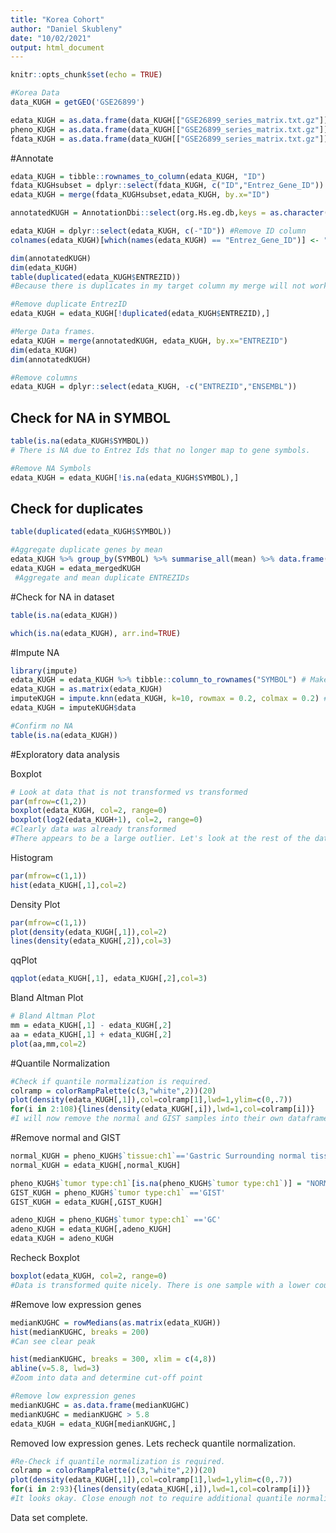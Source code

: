 ```yaml
---
title: "Korea Cohort"
author: "Daniel Skubleny"
date: "10/02/2021"
output: html_document
---
```


```r
knitr::opts_chunk$set(echo = TRUE)
```


```r
#Korea Data
data_KUGH = getGEO('GSE26899')
```
```r
edata_KUGH = as.data.frame(data_KUGH[["GSE26899_series_matrix.txt.gz"]]@assayData[["exprs"]])  
pheno_KUGH = as.data.frame(data_KUGH[["GSE26899_series_matrix.txt.gz"]]@phenoData@data)
fdata_KUGH = as.data.frame(data_KUGH[["GSE26899_series_matrix.txt.gz"]]@featureData@data)
```



#Annotate 
```r
edata_KUGH = tibble::rownames_to_column(edata_KUGH, "ID")
fdata_KUGHsubset = dplyr::select(fdata_KUGH, c("ID","Entrez_Gene_ID"))
edata_KUGH = merge(fdata_KUGHsubset,edata_KUGH, by.x="ID")
```
```r
annotatedKUGH = AnnotationDbi::select(org.Hs.eg.db,keys = as.character(fdata_KUGH$Entrez_Gene_ID), columns = c("SYMBOL","ENTREZID","ENSEMBL"), keytype = "ENTREZID")
```
```r
edata_KUGH = dplyr::select(edata_KUGH, c(-"ID")) #Remove ID column 
colnames(edata_KUGH)[which(names(edata_KUGH) == "Entrez_Gene_ID")] <- "ENTREZID" #Convert column name
```
```r
dim(annotatedKUGH)
dim(edata_KUGH)
table(duplicated(edata_KUGH$ENTREZID))
#Because there is duplicates in my target column my merge will not work properly. I need to removed duplicated Entrez ID's in my target data frame. 
```


```r
#Remove duplicate EntrezID
edata_KUGH = edata_KUGH[!duplicated(edata_KUGH$ENTREZID),]

#Merge Data frames. 
edata_KUGH = merge(annotatedKUGH, edata_KUGH, by.x="ENTREZID")
dim(edata_KUGH)
dim(annotatedKUGH)
```
```r
#Remove columns 
edata_KUGH = dplyr::select(edata_KUGH, -c("ENTREZID","ENSEMBL"))

```

## Check for NA in SYMBOL
```r
table(is.na(edata_KUGH$SYMBOL))
# There is NA due to Entrez Ids that no longer map to gene symbols. 
```


```r
#Remove NA Symbols
edata_KUGH = edata_KUGH[!is.na(edata_KUGH$SYMBOL),]
```
## Check for duplicates
```r
table(duplicated(edata_KUGH$SYMBOL))
```
```r
#Aggregate duplicate genes by mean
edata_KUGH %>% group_by(SYMBOL) %>% summarise_all(mean) %>% data.frame() -> edata_mergedKUGH
edata_KUGH = edata_mergedKUGH
 #Aggregate and mean duplicate ENTREZIDs 
```

#Check for NA in dataset
```r
table(is.na(edata_KUGH))
```
```r
which(is.na(edata_KUGH), arr.ind=TRUE)
```
#Impute NA
```r
library(impute)
edata_KUGH = edata_KUGH %>% tibble::column_to_rownames("SYMBOL") # Make the first column the row name
edata_KUGH = as.matrix(edata_KUGH)
imputeKUGH = impute.knn(edata_KUGH, k=10, rowmax = 0.2, colmax = 0.2) #KNN imputation with no more than 20% missingness allowed. 
edata_KUGH = imputeKUGH$data 
```
```r
#Confirm no NA
table(is.na(edata_KUGH))
```


#Exploratory data analysis 

Boxplot
```r
# Look at data that is not transformed vs transformed
par(mfrow=c(1,2))
boxplot(edata_KUGH, col=2, range=0)
boxplot(log2(edata_KUGH+1), col=2, range=0)
#Clearly data was already transformed 
#There appears to be a large outlier. Let's look at the rest of the data and then remove the normals and GIST samples an re-evaluate
```
Histogram
```r
par(mfrow=c(1,1))
hist(edata_KUGH[,1],col=2)

```
Density Plot
```r
par(mfrow=c(1,1))
plot(density(edata_KUGH[,1]),col=2)
lines(density(edata_KUGH[,2]),col=3)
```
qqPlot
```r
qqplot(edata_KUGH[,1], edata_KUGH[,2],col=3)
```
Bland Altman Plot
```r
# Bland Altman Plot
mm = edata_KUGH[,1] - edata_KUGH[,2]
aa = edata_KUGH[,1] + edata_KUGH[,2]
plot(aa,mm,col=2) 
```

#Quantile Normalization 

```r
#Check if quantile normalization is required.
colramp = colorRampPalette(c(3,"white",2))(20)
plot(density(edata_KUGH[,1]),col=colramp[1],lwd=1,ylim=c(0,.7))
for(i in 2:108){lines(density(edata_KUGH[,i]),lwd=1,col=colramp[i])}
#I will now remove the normal and GIST samples into their own dataframe and reassess the data.
```
#Remove normal and GIST
```r
normal_KUGH = pheno_KUGH$`tissue:ch1`=='Gastric Surrounding normal tissue'
normal_KUGH = edata_KUGH[,normal_KUGH]
```
```r
pheno_KUGH$`tumor type:ch1`[is.na(pheno_KUGH$`tumor type:ch1`)] = "NORMAL"
GIST_KUGH = pheno_KUGH$`tumor type:ch1` =='GIST'
GIST_KUGH = edata_KUGH[,GIST_KUGH]
```
```r
adeno_KUGH = pheno_KUGH$`tumor type:ch1` =='GC'
adeno_KUGH = edata_KUGH[,adeno_KUGH]
edata_KUGH = adeno_KUGH
```


Recheck Boxplot
```r
boxplot(edata_KUGH, col=2, range=0)
#Data is transformed quite nicely. There is one sample with a lower count range. 
```

#Remove low expression genes 
```r
medianKUGHC = rowMedians(as.matrix(edata_KUGH))
hist(medianKUGHC, breaks = 200)
#Can see clear peak 
```

```r
hist(medianKUGHC, breaks = 300, xlim = c(4,8))
abline(v=5.8, lwd=3)
#Zoom into data and determine cut-off point
```

```r
#Remove low expression genes
medianKUGHC = as.data.frame(medianKUGHC)
medianKUGHC = medianKUGHC > 5.8
edata_KUGH = edata_KUGH[medianKUGHC,]
```

Removed low expression genes. Lets recheck quantile normalization. 

```r
#Re-Check if quantile normalization is required.
colramp = colorRampPalette(c(3,"white",2))(20)
plot(density(edata_KUGH[,1]),col=colramp[1],lwd=1,ylim=c(0,.7))
for(i in 2:93){lines(density(edata_KUGH[,i]),lwd=1,col=colramp[i])}
#It looks okay. Close enough not to require additional quantile normaliation
```


Data set complete. 


